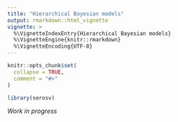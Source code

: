 ```yaml
---
title: "Hierarchical Bayesian models"
output: rmarkdown::html_vignette
vignette: >
  %\VignetteIndexEntry{Hierarchical Bayesian models}
  %\VignetteEngine{knitr::rmarkdown}
  %\VignetteEncoding{UTF-8}
---
```


```r
knitr::opts_chunk$set(
  collapse = TRUE,
  comment = "#>"
)
```

```r
library(serosv)
```

*Work in progress*
